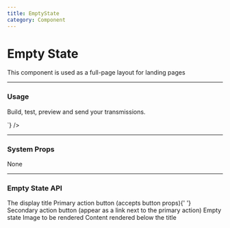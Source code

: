 ```yaml
---
title: EmptyState
category: Component
---
```



# Empty State

This component is used as a full-page layout for landing pages

---

### Usage

<LiveCode>
  <LiveCode.Content
    title="Without an image"
    code={`
      <EmptyState.LEGACY
        title="Manage your email templates"
        primaryAction={{
          content: 'Create Template'
        }}
        secondaryAction={{ content: 'Learn More'}}
      >
        <p>Build, test, preview and send your transmissions.</p>
      </EmptyState.LEGACY>
    `}
  />
</LiveCode>

---

### System Props

None

---

### Empty State API

<Prop name="title" type="string">
  The display title
</Prop>
<Prop name="primaryAction" type="object">
  Primary action button (accepts button props){' '}
</Prop>
<Prop name="secondaryAction" type="object">
  Secondary action button (appear as a link next to the primary action)
</Prop>
<Prop name="image" type="function | element">
  Empty state Image to be rendered
</Prop>
<Prop name="children" type="React node">
  Content rendered below the title
</Prop>
